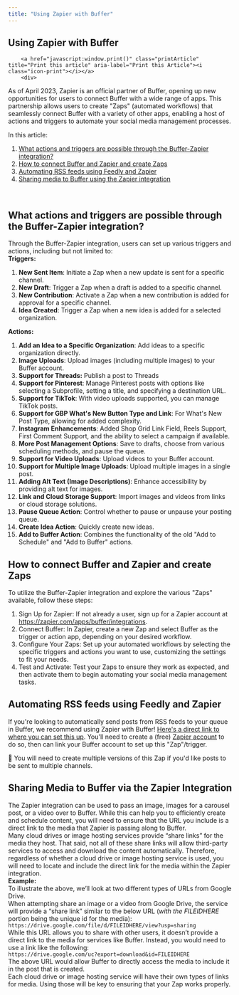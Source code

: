 ```yaml
---
title: "Using Zapier with Buffer"
---
```

<article id="fullArticle">
        <h1 class="title">Using Zapier with Buffer</h1>
    
        <a href="javascript:window.print()" class="printArticle" title="Print this article" aria-label="Print this Article"><i class="icon-print"></i></a>
        <div>
 As of April 2023, Zapier is an official partner of Buffer, opening up new opportunities for users to connect Buffer with a wide range of apps. This partnership allows users to create "Zaps" (automated workflows) that seamlessly connect Buffer with a variety of other apps, enabling a host of actions and triggers to automate your social media management processes.
</div>
<p>In this article:</p>
<ol>
 <li><a href="#What-actions-and-triggers-are-possible-through-the-Buffer-Zapier-integ-otEaK" target="_self">What actions and triggers are possible through the Buffer-Zapier integration?</a></li>
 <li><a href="#How-to-connect-Buffer-and-Zapier-and-create-Zaps-TPAME" target="_self">How to connect Buffer and Zapier and create Zaps</a></li>
 <li><a href="#Automating-RSS-feeds-using-Feedly-and-Zapier-GDHRe" target="_self">Automating RSS feeds using Feedly and Zapier</a></li>
 <li><a href="#Sharing-Media-to-Buffer-via-the-Zapier-Integration-kmgfr">Sharing media to Buffer using the Zapier integration</a></li>
</ol><br>
<h2>What actions and triggers are possible through the Buffer-Zapier integration?</h2>
<div>
 Through the Buffer-Zapier integration, users can set up various triggers and actions, including but not limited to:
</div>
<div>
 <b>Triggers:</b>
</div>
<ol>
 <li><b>New Sent Item</b>: Initiate a Zap when a new update is sent for a specific channel.</li>
 <li><b>New Draft</b>: Trigger a Zap when a draft is added to a specific channel.</li>
 <li><b>New Contribution</b>: Activate a Zap when a new contribution is added for approval for a specific channel.</li>
 <li><b>Idea Created</b>: Trigger a Zap when a new idea is added for a selected organization.</li>
</ol>
<div>
 <b>Actions:</b>
</div>
<ol>
 <li><b>Add an Idea to a Specific Organization</b>: Add ideas to a specific organization directly.</li>
 <li><b>Image Uploads</b>: Upload images (including multiple images) to your Buffer account.</li>
 <li><b>Support for Threads:</b> Publish a post to Threads</li>
 <li><b>Support for Pinterest</b>: Manage Pinterest posts with options like selecting a Subprofile, setting a title, and specifying a destination URL.</li>
 <li><b>Support for TikTok</b>: With video uploads supported, you can manage TikTok posts.</li>
 <li><b>Support for GBP What's New Button Type and Link</b>: For What's New Post Type, allowing for added complexity.</li>
 <li><b>Instagram Enhancements</b>: Added Shop Grid Link Field, Reels Support, First Comment Support, and the ability to select a campaign if available.</li>
 <li><b>More Post Management Options</b>: Save to drafts, choose from various scheduling methods, and pause the queue.</li>
 <li><b>Support for Video Uploads</b>: Upload videos to your Buffer account.</li>
 <li><b>Support for Multiple Image Uploads</b>: Upload multiple images in a single post.</li>
 <li><b>Adding Alt Text (Image Descriptions)</b>: Enhance accessibility by providing alt text for images.</li>
 <li><b>Link and Cloud Storage Support</b>: Import images and videos from links or cloud storage solutions.</li>
 <li><b>Pause Queue Action</b>: Control whether to pause or unpause your posting queue.</li>
 <li><b>Create Idea Action</b>: Quickly create new ideas.</li>
 <li><b>Add to Buffer Action</b>: Combines the functionality of the old "Add to Schedule" and "Add to Buffer" actions.</li>
</ol>
<h2 id="How-to-connect-Buffer-and-Zapier-and-create-Zaps-TPAME">How to connect Buffer and Zapier and create Zaps</h2>
<div>
 To utilize the Buffer-Zapier integration and explore the various "Zaps" available, follow these steps:
</div>
<ol>
 <li>Sign Up for Zapier: If not already a user, sign up for a Zapier account at <a href="https://zapier.com/apps/buffer/integrations" target="_blank" rel="noreferrer nofollow noopener">https://zapier.com/apps/buffer/integrations</a>.</li>
 <li>Connect Buffer: In Zapier, create a new Zap and select Buffer as the trigger or action app, depending on your desired workflow.</li>
 <li>Configure Your Zaps: Set up your automated workflows by selecting the specific triggers and actions you want to use, customizing the settings to fit your needs.</li>
 <li>Test and Activate: Test your Zaps to ensure they work as expected, and then activate them to begin automating your social media management tasks.</li>
</ol>
<h2 id="Automating-RSS-feeds-using-Feedly-and-Zapier-GDHRe">Automating RSS feeds using Feedly and Zapier</h2>
<p>If you're looking to automatically send posts from RSS feeds to your queue in Buffer, we recommend using Zapier with Buffer!&nbsp;<a href="https://zapier.com/apps/buffer/integrations/rss/141/buffer-new-items-in-an-rss-feed" target="_blank" rel="noopener noreferrer"><u>Here's a direct link to where you can set this up</u></a>. You'll need to create a (free) <a href="https://zapier.com/" target="_blank">Zapier account</a> to do so, then can link your Buffer account to set up this "Zap"/trigger.</p>
<div class="callout-blue">
 <p>📝 You will need to create multiple versions of this Zap if you'd like posts to be sent to multiple channels.</p>
</div>
<h2 id="Sharing-Media-to-Buffer-via-the-Zapier-Integration-kmgfr">Sharing Media to Buffer via the Zapier Integration</h2>
<div>
 The Zapier integration can be used to pass an image, images for a carousel post, or a video over to Buffer. While this can help you to efficiently create and schedule content, you will need to ensure that the URL you include is a direct link to the media that Zapier is passing along to Buffer.&nbsp;
</div>
<div>
 Many cloud drives or image hosting services provide “share links” for the media they host. That said, not all of these share links will allow third-party services to access and download the content automatically. Therefore, regardless of whether a cloud drive or image hosting service is used, you will need to locate and include the direct link for the media within the Zapier integration.
</div>
<div>
 <b>Example:</b>
</div>
<div>
 To illustrate the above, we’ll look at two different types of URLs from Google Drive.&nbsp;
</div>
<div>
 When attempting share an image or a video from Google Drive, the service will provide a “share link” similar to the below URL (<i>with the FILEIDHERE</i> portion being the unique id for the media):
</div>
<div>
 <code class="inline-code">https://drive.google.com/file/d/FILEIDHERE/view?usp=sharing</code>
</div>
<div>
 While this URL allows you to share with other users, it doesn’t provide a direct link to the media for services like Buffer. Instead, you would need to use a link like the following:
</div>
<div>
 <code class="inline-code">https://drive.google.com/uc?export=download&amp;id=FILEIDHERE</code>
</div>
<div>
 The above URL would allow Buffer to directly access the media to include it in the post that is created.
</div>
<div>
 Each cloud drive or image hosting service will have their own types of links for media. Using those will be key to ensuring that your Zap works properly.&nbsp;
</div>
    </article>
